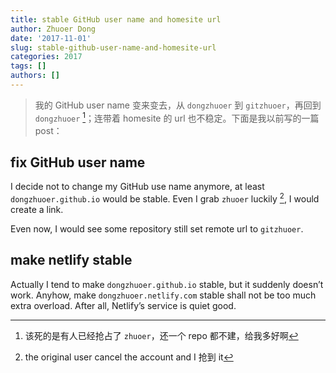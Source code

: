 ```yaml
---
title: stable GitHub user name and homesite url
author: Zhuoer Dong
date: '2017-11-01'
slug: stable-github-user-name-and-homesite-url
categories: 2017
tags: []
authors: []
---
```


> 我的 GitHub user name 变来变去，从 `dongzhuoer` 到 `gitzhuoer`，再回到 `dongzhuoer` ^[该死的是有人已经抢占了 `zhuoer`，还一个 repo 都不建，给我多好啊]；连带着 homesite 的 url 也不稳定。下面是我以前写的一篇 post：

## fix GitHub user name

I decide not to change my GitHub use name anymore, at least `dongzhuoer.github.io` would be stable. Even I grab `zhuoer` luckily ^[the original user cancel the account and I 抢到 it], I would create a link. 

Even now, I would see some repository still set remote url to `gitzhuoer`.

## make netlify stable

Actually I tend to make `dongzhuoer.github.io` stable, but it suddenly doesn't work. Anyhow, make `dongzhuoer.netlify.com` stable shall not be too much extra overload. After all, Netlify's service is quiet good.
